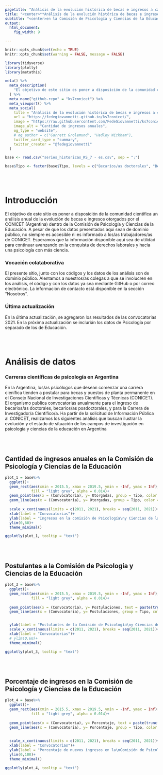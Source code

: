 ```yaml
---
pagetitle: "Análisis de la evolución histórica de becas e ingresos a carrera"
title: "<center>**Análisis de la evolución histórica de becas e ingresos a carrera**</center>"
subtitle: "<center>en la Comisión de Psicología y Ciencias de la Educación<br>(KS7) - CONICET</center>"
output: 
  html_document: 
    fig_width: 9

---
```




```r

knitr::opts_chunk$set(echo = TRUE)
knitr::opts_chunk$set(warning = FALSE, message = FALSE) 

library(tidyverse)
library(plotly)
library(metathis)

```

```r

meta() %>%
  meta_description(
    "El objetivo de este sitio es poner a disposición de la comunidad científica un análisis anual de la evolución de becas e ingresos otorgados por el CONICET (Argentina) dentro de la Comisión de Psicología y Ciencias de la Educación. A pesar de que los datos presentados aquí sean de dominio público, no siempre es accesible ni es informado a los/as trabajadores/as de CONICET. Esperamos que la información disponible aquí sea de utilidad para continuar avanzando en la conquista de derechos laborales y hacia una psicología con más ciencia."
  ) %>% 
  meta_name("github-repo" = "ks7conicet") %>% 
  meta_viewport() %>% 
  meta_social(
    title = "Análisis de la evolución histórica de becas e ingresos a carrera",
    url = "https://fedegiovannetti.github.io/ks7conicet/",
    image = "https://raw.githubusercontent.com/FedeGiovannetti/ks7conicet/520996ccff474eb6c90f5e80b798067669b9c127/thumbnail.png",
    image_alt = "Cantidad de ingresos anuales",
    og_type = "website",
    # og_author = c("Garrett Grolemund", "Hadley Wickham"),
    twitter_card_type = "summary",
    twitter_creator = "@fedegiovannetti"
  )


```


```r


base <- read.csv("series_historicas_KS_7 - es.csv", sep = ";")

base$Tipo <- factor(base$Tipo, levels = c("Becarios/as doctorales", "Becarios/as posdoctorales", "Carrera de Investigador/a Científico/a (CIC)"))

```


<br>
<br>

# Introducción

El objetivo de este sitio es poner a disposición de la comunidad científica un análisis anual de la evolución de becas e ingresos otorgados por el CONICET (Argentina) dentro de la Comisión de Psicología y Ciencias de la Educación. A pesar de que los datos presentados aquí sean de dominio público, no siempre es accesible ni es informado a los/as trabajadores/as de CONICET. Esperamos que la información disponible aquí sea de utilidad para continuar avanzando en la conquista de derechos laborales y hacia una psicología con más ciencia.

### Vocación colataborativa

El presente sitio, junto con los códigos y los datos de los análisis son de dominio público. Alentamos a nuestros/as colegas a que se involucren en los análisis, el código y con los datos ya sea mediante GitHub o por correo electrónico. La información de contacto está disponible en la sección "Nosotros".

### Última actualización

En la última actualización, se agregaron los resultados de las convocatorias 2021. En la próxima actualización se inclurián los datos de Psicología por separado de los de Educación.

<br>
<br>

# Análisis de datos

### Carreras científicas de psicología en Argentina

En la Argentina, los/as psicólogos que desean comenzar una carrera cienífica tienden a postular para becas y puestos de planta permanente en el Consejo Nacional de Investigaciones Científicas y Técnicas (CONICET). El organismo publica convocatorias anualmente para el ingreso de becarios/as doctorales, becarios/as posdoctorales, y para la Carrera de Investigador/a Científico/a. Ha partir de la solicitud de Información Pública al CONICET, realizamos los siguientes análisis que buscan ilustrar la evolución y el estado de situación de los campos de investigación en psicología y ciencias de la educación en Argentina

<br>
<br>

## Cantidad de ingresos anuales en la Comisión de Psicología y Ciencias de la Educación

```r

plot_1 = base%>%
  ggplot()+
  geom_rect(aes(xmin = 2015.5, xmax = 2019.5, ymin = -Inf, ymax = Inf),
            fill = "light grey", alpha = 0.014)+
  geom_point(aes(x = (Convocatoria), y= Otorgadas, group = Tipo, color = Tipo, text = paste(trunc(Otorgadas*1000)/1000)), size = 2)+
  geom_line(aes(x = (Convocatoria), y= Otorgadas, group = Tipo, color = Tipo), size = 1.2)+
  
  scale_x_continuous(limits = c(2011, 2021), breaks = seq(2011, 2021))+
  xlab(label = "Convocatorias")+
  ylab(label = "Ingresos en la comisión de Psicología\ny Ciencias de la Educación")+
  ylim(0,60)+
  theme_minimal()

ggplotly(plot_1, tooltip = "text")

```

<br>
<br>


## Postulantes a la Comisión de Psicología y Ciencias de la Educación

```r

plot_3 = base%>%
  ggplot()+
  geom_rect(aes(xmin = 2015.5, xmax = 2019.5, ymin = -Inf, ymax = Inf),
            fill = "light grey", alpha = 0.014)+
  
  geom_point(aes(x = (Convocatoria), y= Postulaciones, text = paste(trunc(Postulaciones*1000)/1000), group = Tipo, color = Tipo), size = 2)+
  geom_line(aes(x = (Convocatoria), y= Postulaciones, group = Tipo, color = Tipo), size = 1.2)+


  ylab(label = "Postulantes de la Comisión de Psicología\ny Ciencias de la Educación")+
  scale_x_continuous(limits = c(2011, 2021), breaks = seq(2011, 2021))+
  xlab(label = "Convocatorias")+
  # ylim(0,60)+
  theme_minimal()

ggplotly(plot_3, tooltip = "text")

```



<br>
<br>

## Porcentaje de ingresos en la Comisión de Psicología y Ciencias de la Educación

```r

plot_4 = base%>%
  ggplot()+
  geom_rect(aes(xmin = 2015.5, xmax = 2019.5, ymin = -Inf, ymax = Inf),
            fill = "light grey", alpha = 0.014)+
  
  geom_point(aes(x = (Convocatoria), y= Porcentaje, text = paste(trunc(Porcentaje*1000)/1000, ""), group = Tipo, color = Tipo), size = 2)+
  geom_line(aes(x = (Convocatoria), y= Porcentaje, group = Tipo, color = Tipo), size = 1.2)+
  
  
  scale_x_continuous(limits = c(2011, 2021), breaks = seq(2011, 2021))+
  xlab(label = "Convocatorias")+
  ylab(label = "Porcentaje de nuevos ingresos en la\nComisión de Psicología y Ciencias de la Educación")+
  ylim(0,100)+
  theme_minimal()

ggplotly(plot_4, tooltip = "text")

```

